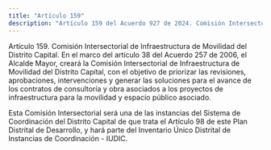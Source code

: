 ```yaml
---
title: "Artículo 159"
description: "Artículo 159 del Acuerdo 927 de 2024. Comisión Intersectorial de Infraestructura de Movilidad del Distrito Capital."
---
```


Artículo 159. Comisión Intersectorial de Infraestructura de Movilidad del Distrito Capital. En el marco del artículo 38 del Acuerdo 257 de 2006, el Alcalde Mayor, creará la Comisión Intersectorial de Infraestructura de Movilidad del Distrito Capital, con el objetivo de priorizar las revisiones, aprobaciones, intervenciones y generar las soluciones para el avance de los contratos de consultoría y obra asociados a los proyectos de infraestructura para la movilidad y espacio público asociado.
 
Esta Comisión Intersectorial será una de las instancias del Sistema de Coordinación del Distrito Capital de que trata el Artículo 98 de este Plan Distrital de Desarrollo, y hará parte del Inventario Único Distrital de Instancias de Coordinación - IUDIC.